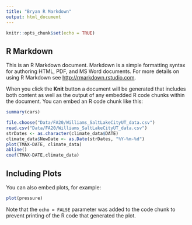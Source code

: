 ```yaml
---
title: "Bryan R Markdown"
output: html_document
---
```


```r
knitr::opts_chunk$set(echo = TRUE)
```

## R Markdown

This is an R Markdown document. Markdown is a simple formatting syntax for authoring HTML, PDF, and MS Word documents. For more details on using R Markdown see <http://rmarkdown.rstudio.com>.

When you click the **Knit** button a document will be generated that includes both content as well as the output of any embedded R code chunks within the document. You can embed an R code chunk like this:

```r
summary(cars)

file.choose("Data/FA20/Williams_SaltLakeCityUT_data.csv")
read.csv("Data/FA20/Williams_SaltLakeCityUT_data.csv")
strDates <- as.character(climate_data$DATE)
climate_data$NewDate <- as.Date(strDates, "%Y-%m-%d")
plot(TMAX~DATE, climate_data)
abline()
coef(TMAX~DATE,climate_data)
```

## Including Plots

You can also embed plots, for example:

```r
plot(pressure)
```

Note that the `echo = FALSE` parameter was added to the code chunk to prevent printing of the R code that generated the plot.
